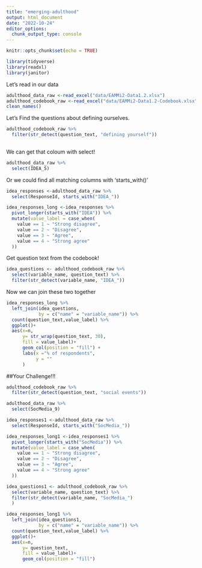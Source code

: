 ```yaml
---
title: "emerging-adulthood"
output: html_document
date: "2022-10-24"
editor_options: 
  chunk_output_type: console
---
```


```r
knitr::opts_chunk$set(echo = TRUE)
```

```r
library(tidyverse)
library(readxl)
library(janitor)
```

Let's read in our data
```r
adulthood_data_raw <-read_excel("data/EAMMi2-Data1.2.xlsx")
adulthood_codebook_raw <-read_excel("data/EAMMi2-Data1.2-Codebook.xlsx") %>%
clean_names()
```

Let's Find the questions about defining ourselves.

```r
adulthood_codebook_raw %>%
  filter(str_detect(question_text, "defining yourself"))
  
```


We can get that coloum with select!

```r
adulthood_data_raw %>%
  select(IDEA_5)
```

Or we could find all matching columns with 'starts_with()'

```r
idea_responses <-adulthood_data_raw %>%
  select(ResponseId, starts_with("IDEA_"))

idea_responses_long <-idea_responses %>%
  pivot_longer(starts_with("IDEA")) %>%
  mutate(value_label = case_when(
    value == 1 ~ "Strong disagree",
    value == 2 ~ "Disagree",
    value == 3 ~ "Agree",
    value == 4 ~ "Strong agree"
  ))
```


Get question text from the codebook!

```r
idea_questions <- adulthood_codebook_raw %>%
  select(variable_name, question_text) %>%
  filter(str_detect(variable_name, "IDEA_"))
```

Now we can join these two together

```r
idea_responses_long %>%
  left_join(idea_questions,
            by = c("name" = "variable_name")) %>%
  count(question_text,value_label) %>%
  ggplot()+
  aes(x=n,
      y= str_wrap(question_text, 30),
      fill = value_label)+
      geom_col(position = "fill") +
      labs(x ="% of respondents",
           y = ""      
      )
```


##Your Challenge!!!


```r
adulthood_codebook_raw %>%
  filter(str_detect(question_text, "social events"))
```
  
  
```r
adulthood_data_raw %>%
  select(SocMedia_9)
```

```r
idea_responses1 <-adulthood_data_raw %>%
  select(ResponseId, starts_with("SocMedia_"))

idea_responses_long1 <-idea_responses1 %>%
  pivot_longer(starts_with("SocMedia")) %>%
  mutate(value_label = case_when(
    value == 1 ~ "Strong disagree",
    value == 2 ~ "Disagree",
    value == 3 ~ "Agree",
    value == 4 ~ "Strong agree"
  ))
```

```r
idea_questions1 <- adulthood_codebook_raw %>%
  select(variable_name, question_text) %>%
  filter(str_detect(variable_name, "SocMedia_")
  )
```

```r
idea_responses_long1 %>%
  left_join(idea_questions1,
            by = c("name" = "variable_name")) %>%
  count(question_text,value_label) %>%
  ggplot()+
  aes(x=n,
      y= question_text,
      fill = value_label)+
      geom_col(position = "fill")
```

